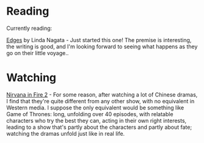 
# Reading

Currently reading:

[Edges](https://www.goodreads.com/book/show/43483913-edges) by Linda Nagata - Just started this one! The premise is interesting, the writing is good, and I'm looking forward to seeing what happens as they go on their little voyage..


# Watching

[Nirvana in Fire 2](https://en.wikipedia.org/wiki/Nirvana_in_Fire_2) - For some reason, after watching a lot of Chinese dramas, I find that they're quite different from any other show, with no equivalent in Western media. I suppose the only equivalent would be something like Game of Thrones: long, unfolding over 40 episodes, with relatable characters who try the best they can, acting in their own right interests, leading to a show that's partly about the characters and partly about fate; watching the dramas unfold just like in real life.
